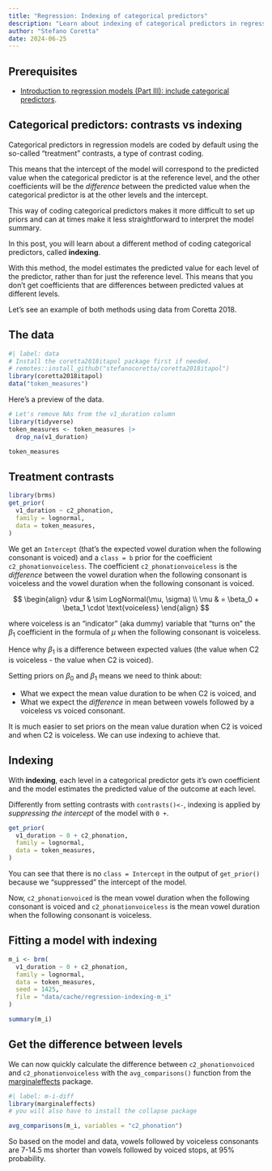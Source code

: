 ```yaml
---
title: "Regression: Indexing of categorical predictors"
description: "Learn about indexing of categorical predictors in regression models"
author: "Stefano Coretta"
date: 2024-06-25
---
```


::: callout-warning
## Prerequisites

- [Introduction to regression models (Part III): include categorical predictors](intro-regression-categorical.qmd).
:::

## Categorical predictors: contrasts vs indexing

Categorical predictors in regression models are coded by default using the so-called "treatment" contrasts, a type of contrast coding.

This means that the intercept of the model will correspond to the predicted value when the categorical predictor is at the reference level, and the other coefficients will be the *difference* between the predicted value when the categorical predictor is at the other levels and the intercept.


This way of coding categorical predictors makes it more difficult to set up priors and can at times make it less straightforward to interpret the model summary.

In this post, you will learn about a different method of coding categorical predictors, called **indexing**.

With this method, the model estimates the predicted value for each level of the predictor, rather than for just the reference level. This means that you don't get coefficients that are differences between predicted values at different levels.

Let's see an example of both methods using data from Coretta 2018.

## The data

```r
#| label: data
# Install the coretta2018itapol package first if needed.
# remotes::install_github("stefanocoretta/coretta2018itapol")
library(coretta2018itapol)
data("token_measures")
```

Here's a preview of the data.

```r
# Let's remove NAs from the v1_duration column
library(tidyverse)
token_measures <- token_measures |> 
  drop_na(v1_duration)

token_measures
```


## Treatment contrasts

```r
library(brms)
get_prior(
  v1_duration ~ c2_phonation,
  family = lognormal,
  data = token_measures,
)
```

We get an `Intercept` (that's the expected vowel duration when the following consonant is voiced) and a `class = b` prior for the coefficient `c2_phonationvoiceless`. The coefficient `c2_phonationvoiceless` is the *difference* between the vowel duration when the following consonant is voiceless and the vowel duration when the following consonant is voiced.

$$
\begin{align}
vdur & \sim LogNormal(\mu, \sigma) \\
\mu & = \beta_0 + \beta_1 \cdot \text{voiceless}
\end{align}
$$

where $\text{voiceless}$ is an "indicator" (aka dummy) variable that "turns on" the $\beta_1$ coefficient in the formula of $\mu$ when the following consonant is voiceless.

Hence why $\beta_1$ is a difference between expected values (the value when C2 is voiceless - the value when C2 is voiced).

Setting priors on $\beta_0$ and $\beta_1$ means we need to think about:

- What we expect the mean value duration to be when C2 is voiced, and
- What we expect the *difference* in mean between vowels followed by a voiceless vs voiced consonant.

It is much easier to set priors on the mean value duration when C2 is voiced and when C2 is voiceless. We can use indexing to achieve that.

## Indexing

With **indexing**, each level in a categorical predictor gets it's own coefficient and the model estimates the predicted value of the outcome at each level.

Differently from setting contrasts with `contrasts()<-`, indexing is applied by *suppressing the intercept* of the model with `0 +`.

```r
get_prior(
  v1_duration ~ 0 + c2_phonation,
  family = lognormal,
  data = token_measures,
)
```

You can see that there is no `class = Intercept` in the output of `get_prior()` because we "suppressed" the intercept of the model.

Now, `c2_phonationvoiced` is the mean vowel duration when the following consonant is voiced and `c2_phonationvoiceless` is the mean vowel duration when the following consonant is voiceless.

## Fitting a model with indexing

```r
m_i <- brm(
  v1_duration ~ 0 + c2_phonation,
  family = lognormal,
  data = token_measures,
  seed = 1425,
  file = "data/cache/regression-indexing-m_i"
)
```

```r
summary(m_i)
```

## Get the difference between levels

We can now quickly calculate the difference between `c2_phonationvoiced` and `c2_phonationvoiceless` with the `avg_comparisons()` function from the [marginaleffects](https://marginaleffects.com) package.

```r
#| label: m-i-diff
library(marginaleffects)
# you will also have to install the collapse package

avg_comparisons(m_i, variables = "c2_phonation")
```

So based on the model and data, vowels followed by voiceless consonants are 7-14.5 ms shorter than vowels followed by voiced stops, at 95% probability.
